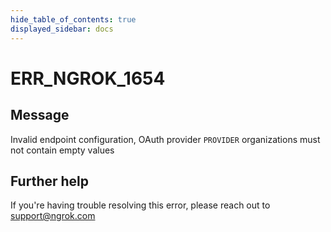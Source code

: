 ```yaml
---
hide_table_of_contents: true
displayed_sidebar: docs
---
```



# ERR_NGROK_1654

## Message

Invalid endpoint configuration, OAuth provider `PROVIDER` organizations must not contain empty values

<ErrorDetails error="err_ngrok_1654" />

## Further help

If you're having trouble resolving this error, please reach out to [support@ngrok.com](mailto:support@ngrok.com?subject=Help%20with%20ERR_NGROK_1654)
